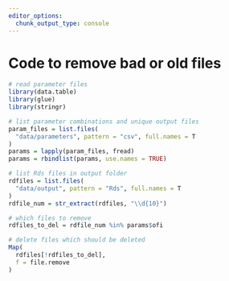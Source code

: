 ```yaml
---
editor_options: 
  chunk_output_type: console
---
```


# Code to remove bad or old files

```r
# read parameter files
library(data.table)
library(glue)
library(stringr)
```

```r
# list parameter combinations and unique output files
param_files = list.files(
  "data/parameters", pattern = "csv", full.names = T
)
params = lapply(param_files, fread)
params = rbindlist(params, use.names = TRUE)
```

```r
# list Rds files in output folder
rdfiles = list.files(
  "data/output", pattern = "Rds", full.names = T
)
rdfile_num = str_extract(rdfiles, "\\d{10}")
```

```r
# which files to remove
rdfiles_to_del = rdfile_num %in% params$ofi

# delete files which should be deleted
Map(
  rdfiles[!rdfiles_to_del],
  f = file.remove
)
```
